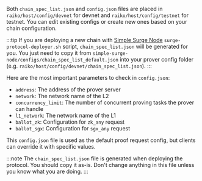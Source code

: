 Both `chain_spec_list.json` and `config.json` files are placed in `raiko/host/config/devnet` for devnet and `raiko/host/config/testnet` for testnet.
You can edit existing configs or create new ones based on your chain configuration.

:::tip
If you are deploying a new chain with [Simple Surge Node](https://github.com/NethermindEth/simple-surge-node) `surge-protocol-deployer.sh` script, `chain_spec_list.json` will be generated for you. 
You just need to copy it from `simple-surge-node/configs/chain_spec_list_default.json` into your prover config folder
(e.g. `raiko/host/config/devnet/chain_spec_list.json`).
:::

Here are the most important parameters to check in `config.json`:

- `address`: The address of the prover server
- `network`: The network name of the L2
- `concurrency_limit`: The number of concurrent proving tasks the prover can handle
- `l1_network`: The network name of the L1
- `ballot_zk`: Configuration for `zk_any` request
- `ballot_sgx`: Configuration for `sgx_any` request

This `config.json` file is used as the default proof request config, but clients can override it with specific values.

:::note 
The `chain_spec_list.json` file is generated when deploying the protocol. You should copy it as-is. Don't change anything in this file unless you know what you are doing.
:::
